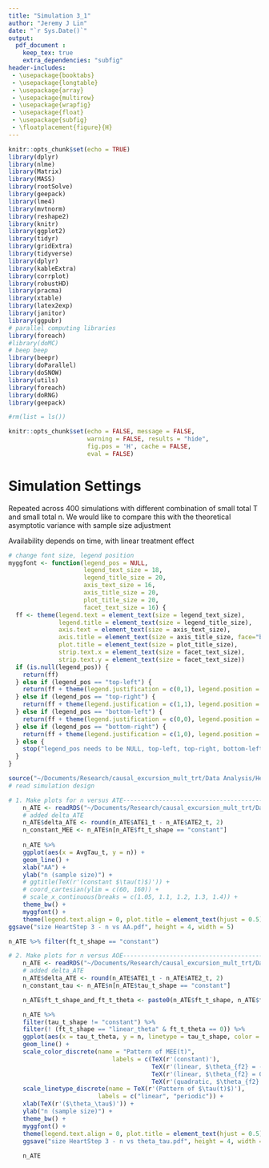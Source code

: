 ```yaml
---
title: "Simulation 3_1"
author: "Jeremy J Lin"
date: "`r Sys.Date()`"
output: 
  pdf_document :
    keep_tex: true
    extra_dependencies: "subfig"
header-includes:
 - \usepackage{booktabs}
 - \usepackage{longtable}
 - \usepackage{array}
 - \usepackage{multirow}
 - \usepackage{wrapfig}
 - \usepackage{float}
 - \usepackage{subfig}
 - \floatplacement{figure}{H}
---
```


```r
knitr::opts_chunk$set(echo = TRUE)
library(dplyr)
library(nlme)
library(Matrix)
library(MASS)
library(rootSolve)
library(geepack)
library(lme4)
library(mvtnorm)
library(reshape2)
library(knitr)
library(ggplot2)
library(tidyr)
library(gridExtra)
library(tidyverse)
library(dplyr)
library(kableExtra)
library(corrplot)
library(robustHD)
library(pracma)
library(xtable)
library(latex2exp)
library(janitor)
library(ggpubr)
# parallel computing libraries
library(foreach)
#library(doMC)
# beep beep 
library(beepr)
library(doParallel)
library(doSNOW)
library(utils)
library(foreach)
library(doRNG)
library(geepack)
```

```r
#rm(list = ls())

knitr::opts_chunk$set(echo = FALSE, message = FALSE, 
                      warning = FALSE, results = "hide", 
                      fig.pos = 'H', cache = FALSE, 
                      eval = FALSE)
```

<!-- Functions -->

# Simulation Settings 

Repeated across 400 simulations with different combination of small total T and small total n.
We would like to compare this with the theoretical asymptotic variance with sample size adjustment

Availability depends on time, with linear treatment effect 

\begin{align*}
  Y_{i, t, 1} | H_t, A_t &= I_{(A_{i,t} = 1)} \beta_1 + I_{(A_{i,t} = 2)} \beta_2 + 1 + \epsilon_{i,t}\\
  A_{i,t} &= \{0, 1, 2\}\\
  P(A_t = 0 |H_t) &=\tilde{p_0}  = 0.2\\
  P(A_t = 1 |H_t) &=\tilde{p_1}  = 0.5\\
  P(A_t = 2 |H_t) &=\tilde{p_2}  = 0.3\\
  P(I_t = 0.5)\\
  \beta_1 &= 0.1\\
  \beta_2 &= 0.4
\end{align*}

```r
# change font size, legend position
myggfont <- function(legend_pos = NULL,
                     legend_text_size = 18,
                     legend_title_size = 20,
                     axis_text_size = 16,
                     axis_title_size = 20,
                     plot_title_size = 20,
                     facet_text_size = 16) {
  ff <- theme(legend.text = element_text(size = legend_text_size),
              legend.title = element_text(size = legend_title_size),
              axis.text = element_text(size = axis_text_size),
              axis.title = element_text(size = axis_title_size, face="bold"),
              plot.title = element_text(size = plot_title_size),
              strip.text.x = element_text(size = facet_text_size),
              strip.text.y = element_text(size = facet_text_size))
  if (is.null(legend_pos)) {
    return(ff)
  } else if (legend_pos == "top-left") {
    return(ff + theme(legend.justification = c(0,1), legend.position = c(0,1)))
  } else if (legend_pos == "top-right") {
    return(ff + theme(legend.justification = c(1,1), legend.position = c(1,1)))
  } else if (legend_pos == "bottom-left") {
    return(ff + theme(legend.justification = c(0,0), legend.position = c(0,0)))
  } else if (legend_pos == "bottom-right") {
    return(ff + theme(legend.justification = c(1,0), legend.position = c(1,0)))
  } else {
    stop("legend_pos needs to be NULL, top-left, top-right, bottom-left, or bottom-right.")
  }
}
```


```r
source("~/Documents/Research/causal_excursion_mult_trt/Data Analysis/HeartStep/Sample Size calculation /functions_util.R")
# read simulation design 
```


```r
# 1. Make plots for n versus ATE------------------------------------------------
    n_ATE <- readRDS("~/Documents/Research/causal_excursion_mult_trt/Data Analysis/HeartStep/Sample Size calculation /n_vs_AA.RDS")
    # added delta_ATE
    n_ATE$delta_ATE <- round(n_ATE$ATE1_t - n_ATE$ATE2_t, 2) 
    n_constant_MEE <- n_ATE$n[n_ATE$ft_t_shape == "constant"]
    
    n_ATE %>%
    ggplot(aes(x = AvgTau_t, y = n)) +
    geom_line() +
    xlab("AA") +
    ylab("n (sample size)") +
    # ggtitle(TeX(r'(constant $\tau(t)$)')) +
    # coord_cartesian(ylim = c(60, 160)) +
    # scale_x_continuous(breaks = c(1.05, 1.1, 1.2, 1.3, 1.4)) +
    theme_bw() + 
    myggfont() +
    theme(legend.text.align = 0, plot.title = element_text(hjust = 0.5))
ggsave("size HeartStep 3 - n vs AA.pdf", height = 4, width = 5)

n_ATE %>% filter(ft_t_shape == "constant")
```


```r
# 2. Make plots for n versus AOE------------------------------------------------
    n_ATE <- readRDS("~/Documents/Research/causal_excursion_mult_trt/Data Analysis/HeartStep/Sample Size calculation /n_vs_theta_Tau.RDS")
    # added delta_ATE
    n_ATE$delta_ATE <- round(n_ATE$ATE1_t - n_ATE$ATE2_t, 2) 
    n_constant_tau <- n_ATE$n[n_ATE$tau_t_shape == "constant"]

    n_ATE$ft_t_shape_and_ft_t_theta <- paste0(n_ATE$ft_t_shape, n_ATE$ft_t_theta2)

    n_ATE %>% 
    filter(tau_t_shape != "constant") %>%
    filter(! (ft_t_shape == "linear_theta" & ft_t_theta == 0)) %>%
    ggplot(aes(x = tau_t_theta, y = n, linetype = tau_t_shape, color = ft_t_shape_and_ft_t_theta)) +
    geom_line() +
    scale_color_discrete(name = "Pattern of MEE(t)",
                             labels = c(TeX(r'(constant)'),
                                        TeX(r'(linear, $\theta_{f2} = -0.4$)'),
                                        TeX(r'(linear, $\theta_{f2} = 0$)'),
                                        TeX(r'(quadratic, $\theta_{f2} = 0.4$)'))) +
    scale_linetype_discrete(name = TeX(r'(Pattern of $\tau(t)$)'),
                         labels = c("linear", "periodic")) +
    xlab(TeX(r'($\theta_\tau$)')) +
    ylab("n (sample size)") +
    theme_bw() + 
    myggfont() +
    theme(legend.text.align = 0, plot.title = element_text(hjust = 0.5))
    ggsave("size HeartStep 3 - n vs theta_tau.pdf", height = 4, width = 7)
    
    n_ATE
```